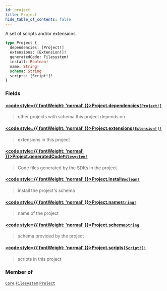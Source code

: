```yaml
---
id: project
title: Project
hide_table_of_contents: false
---
```








A set of scripts and/or extensions

```graphql
type Project {
  dependencies: [Project!]
  extensions: [Extension!]!
  generatedCode: Filesystem!
  install: Boolean!
  name: String!
  schema: String
  scripts: [Script!]!
}
```


### Fields

#### [<code style={{ fontWeight: 'normal' }}>Project.<b>dependencies</b></code>](#)<Bullet />[`[Project!]`](/reference/api/objects/project) <Badge class="secondary" text="list"/> <Badge class="secondary" text="object"/>
> other projects with schema this project depends on
> 

#### [<code style={{ fontWeight: 'normal' }}>Project.<b>extensions</b></code>](#)<Bullet />[`[Extension!]!`](/reference/api/objects/extension) <Badge class="secondary" text="non-null"/> <Badge class="secondary" text="object"/>
> extensions in this project
> 

#### [<code style={{ fontWeight: 'normal' }}>Project.<b>generatedCode</b></code>](#)<Bullet />[`Filesystem!`](/reference/api/objects/filesystem) <Badge class="secondary" text="non-null"/> <Badge class="secondary" text="object"/>
> Code files generated by the SDKs in the project
> 

#### [<code style={{ fontWeight: 'normal' }}>Project.<b>install</b></code>](#)<Bullet />[`Boolean!`](/reference/api/scalars/boolean) <Badge class="secondary" text="non-null"/> <Badge class="secondary" text="scalar"/>
> install the project's schema
> 

#### [<code style={{ fontWeight: 'normal' }}>Project.<b>name</b></code>](#)<Bullet />[`String!`](/reference/api/scalars/string) <Badge class="secondary" text="non-null"/> <Badge class="secondary" text="scalar"/>
> name of the project
> 

#### [<code style={{ fontWeight: 'normal' }}>Project.<b>schema</b></code>](#)<Bullet />[`String`](/reference/api/scalars/string) <Badge class="secondary" text="scalar"/>
> schema provided by the project
> 

#### [<code style={{ fontWeight: 'normal' }}>Project.<b>scripts</b></code>](#)<Bullet />[`[Script!]!`](/reference/api/objects/script) <Badge class="secondary" text="non-null"/> <Badge class="secondary" text="object"/>
> scripts in this project
> 



### Member of

[`Core`](/reference/api/objects/core)  <Badge class="secondary" text="object"/><Bullet />[`Filesystem`](/reference/api/objects/filesystem)  <Badge class="secondary" text="object"/><Bullet />[`Project`](/reference/api/objects/project)  <Badge class="secondary" text="object"/>




